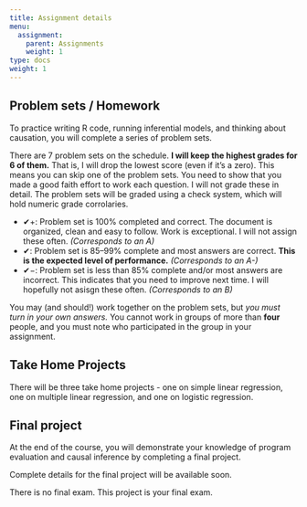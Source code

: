 ```yaml
---
title: Assignment details
menu:
  assignment:
    parent: Assignments
    weight: 1
type: docs
weight: 1
---
```



## Problem sets / Homework

To practice writing R code, running inferential models, and thinking about causation, you will complete a series of problem sets. 

There are 7 problem sets on the schedule. **I will keep the highest grades for 6 of them.** That is, I will drop the lowest score (even if it's a zero). This means you can skip one of the problem sets. You need to show that you made a good faith effort to work each question. I will not grade these in detail. The problem sets will be graded using a check system, which will hold numeric grade corrolaries.

- ✔+: Problem set is 100% completed and correct. The document is organized, clean and easy to follow. Work is exceptional. I will not assign these often. _(Corresponds to an A)_
- ✔:  Problem set is 85–99% complete and most answers are correct. **This is the expected level of performance.** _(Corresponds to an A-)_
- ✔−: Problem set is less than 85% complete and/or most answers are incorrect. This indicates that you need to improve next time. I will hopefully not asisgn these often. _(Corresponds to an B)_

You may (and should!) work together on the problem sets, but *you must turn in your own answers.* You cannot work in groups of more than **four** people, and you must note who participated in the group in your assignment.


## Take Home Projects 

There will be three take home projects - one on simple linear regression, one on multiple linear regression, and one on logistic regression.


## Final project

At the end of the course, you will demonstrate your knowledge of program evaluation and causal inference by completing a final project.

Complete details for the final project will be available soon.

There is no final exam. This project is your final exam.
